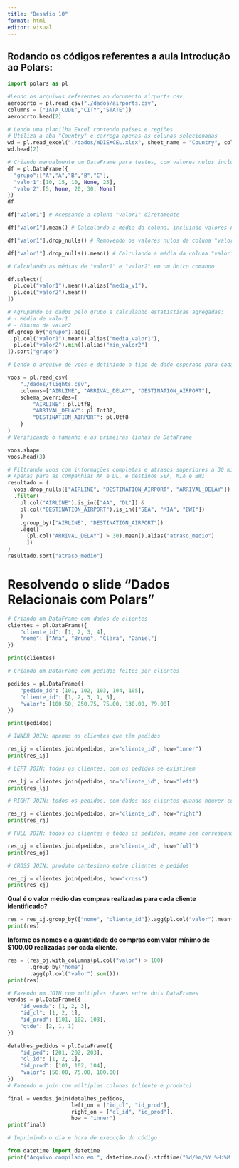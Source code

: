 ---
title: "Desafio 10"
format: html
editor: visual
---

## Rodando os códigos referentes a aula Introdução ao Polars:

```{python}
import polars as pl 
```

```{python}
#Lendo os arquivos referentes ao documento airports.csv
aeroporto = pl.read_csv("./dados/airports.csv",
columns = ["IATA_CODE","CITY","STATE"])
aeroporto.head(2)
```

```{python}
# Lendo uma planilha Excel contendo países e regiões
# Utiliza a aba "Country" e carrega apenas as colunas selecionadas
wd = pl.read_excel("./dados/WDIEXCEL.xlsx", sheet_name = "Country", columns = ["Short Name", "Region"])
wd.head(2)
```


```{python}
# Criando manualmente um DataFrame para testes, com valores nulos incluídos
df = pl.DataFrame({
  "grupo":["A","A","B","B","C"],
  "valor1":[10, 15, 10, None, 25],
  "valor2":[5, None, 20, 30, None]
})
df
```

```{python}
df["valor1"] # Acessando a coluna "valor1" diretamente

df["valor1"].mean() # Calculando a média da coluna, incluindo valores nulos (o resultado será nulo) 
```

```{python}
df["valor1"].drop_nulls() # Removendo os valores nulos da coluna "valor1"

df["valor1"].drop_nulls().mean() # Calculando a média da coluna "valor1" após remover os nulos

```

```{python}
# Calculando as médias de "valor1" e "valor2" em um único comando

df.select([
  pl.col("valor1").mean().alias("media_v1"),
  pl.col("valor2").mean()
])
```

```{python}
# Agrupando os dados pelo grupo e calculando estatísticas agregadas:
# - Média de valor1
# - Mínimo de valor2
df.group_by("grupo").agg([
  pl.col("valor1").mean().alias("media_valor1"),
  pl.col("valor2").min().alias("min_valor2")
]).sort("grupo")
```

```{python}
# Lendo o arquivo de voos e definindo o tipo de dado esperado para cada coluna

voos = pl.read_csv(
    "./dados/flights.csv",
    columns=["AIRLINE", "ARRIVAL_DELAY", "DESTINATION_AIRPORT"],
    schema_overrides={
        "AIRLINE": pl.Utf8,
        "ARRIVAL_DELAY": pl.Int32,
        "DESTINATION_AIRPORT": pl.Utf8
    }
)
# Verificando o tamanho e as primeiras linhas do DataFrame

voos.shape
voos.head(3)
```

```{python}
# Filtrando voos com informações completas e atrasos superiores a 30 minutos
# Apenas para as companhias AA e DL, e destinos SEA, MIA e BWI
resultado = (
  voos.drop_nulls(["AIRLINE", "DESTINATION_AIRPORT", "ARRIVAL_DELAY"])
  .filter(
    pl.col("AIRLINE").is_in(["AA", "DL"]) &
    pl.col("DESTINATION_AIRPORT").is_in(["SEA", "MIA", "BWI"])
    )
    .group_by(["AIRLINE", "DESTINATION_AIRPORT"])
    .agg([
      (pl.col("ARRIVAL_DELAY") > 30).mean().alias("atraso_medio")
      ])
)
resultado.sort("atraso_medio")
```

# Resolvendo o slide "Dados Relacionais com Polars"

```{python}
# Criando um DataFrame com dados de clientes
clientes = pl.DataFrame({
    "cliente_id": [1, 2, 3, 4],
    "nome": ["Ana", "Bruno", "Clara", "Daniel"]
})

print(clientes)
```

```{python}
# Criando um DataFrame com pedidos feitos por clientes

pedidos = pl.DataFrame({
    "pedido_id": [101, 102, 103, 104, 105],
    "cliente_id": [1, 2, 3, 1, 5],
    "valor": [100.50, 250.75, 75.00, 130.00, 79.00]
})

print(pedidos)
```

```{python}
# INNER JOIN: apenas os clientes que têm pedidos

res_ij = clientes.join(pedidos, on="cliente_id", how="inner")
print(res_ij)
```

```{python}
# LEFT JOIN: todos os clientes, com os pedidos se existirem

res_lj = clientes.join(pedidos, on="cliente_id", how="left")
print(res_lj)
```

```{python}
# RIGHT JOIN: todos os pedidos, com dados dos clientes quando houver correspondência

res_rj = clientes.join(pedidos, on="cliente_id", how="right")
print(res_rj)
```

```{python}
# FULL JOIN: todos os clientes e todos os pedidos, mesmo sem correspondência

res_oj = clientes.join(pedidos, on="cliente_id", how="full")
print(res_oj)
```

```{python}
# CROSS JOIN: produto cartesiano entre clientes e pedidos

res_cj = clientes.join(pedidos, how="cross")
print(res_cj)
```

**Qual é o valor médio das compras realizadas para cada cliente identificado?**

```{python}
res = res_ij.group_by(["nome", "cliente_id"]).agg(pl.col("valor").mean())
print(res)
```

**Informe os nomes e a quantidade de compras com valor mínimo de \$100.00 realizadas por cada cliente.**

```{python}
res = (res_oj.with_columns(pl.col("valor") > 100)
       .group_by("nome")
       .agg(pl.col("valor").sum()))
print(res)
```

```{python}
# Fazendo um JOIN com múltiplas chaves entre dois DataFrames
vendas = pl.DataFrame({
    "id_venda": [1, 2, 3],
    "id_cl": [1, 2, 1],
    "id_prod": [101, 102, 103],
    "qtde": [2, 1, 1]
})

detalhes_pedidos = pl.DataFrame({
    "id_ped": [201, 202, 203],
    "cl_id": [1, 2, 1],
    "id_prod": [101, 102, 104],
    "valor": [50.00, 75.00, 100.00]
})
# Fazendo o join com múltiplas colunas (cliente e produto)

final = vendas.join(detalhes_pedidos,
                    left_on = ["id_cl", "id_prod"],
                    right_on = ["cl_id", "id_prod"],
                    how = "inner")
print(final)
```

```{python}
# Imprimindo o dia e hora de execução do código

from datetime import datetime
print("Arquivo compilado em:", datetime.now().strftime("%d/%m/%Y %H:%M:%S"))
```

